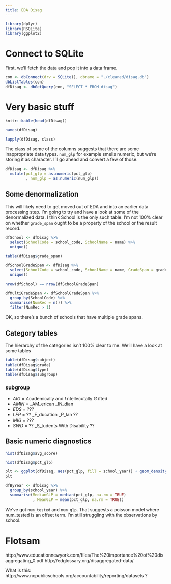 ```yaml
---
title: EDA Disag
---
```


```r
library(dplyr)
library(RSQLite)
library(ggplot2)
```

# Connect to SQLite

First, we'll fetch the data and pop it into a data frame.

```r
con <- dbConnect(drv = SQLite(), dbname = "./cleaned/disag.db")
dbListTables(con)
dfDisag <- dbGetQuery(con, "SELECT * FROM disag")
```

# Very basic stuff

```r
knitr::kable(head(dfDisag))
```

```r
names(dfDisag)

lapply(dfDisag, class)
```

The class of some of the columns suggests that there are some inappropriate data types. `num_glp` for example smells numeric, but we're storing it as character. I'll go ahead and convert a few of those.

```r
dfDisag <- dfDisag %>% 
  mutate(pct_glp = as.numeric(pct_glp)
         , num_glp = as.numeric(num_glp))
```

## Some denormalization

This will likely need to get moved out of EDA and into an earlier data processing step. I'm going to try and have a look at some of the denormalized data. I think School is the only such table. I'm not 100% clear on whether `grade_span` ought to be a property of the school or the result record.

```r
dfSchool <- dfDisag %>% 
  select(SchoolCode = school_code, SchoolName = name) %>% 
  unique()
```

```r
table(dfDisag$grade_span)

dfSchoolGradeSpan <- dfDisag %>% 
  select(SchoolCode = school_code, SchoolName = name, GradeSpan = grade_span) %>% 
  unique()

nrow(dfSchool) == nrow(dfSchoolGradeSpan)

dfMultiGradeSpan <- dfSchoolGradeSpan %>% 
  group_by(SchoolCode) %>% 
  summarise(NumRec = n()) %>% 
  filter(NumRec > 1)
```

OK, so there's a bunch of schools that have multiple grade spans.

## Category tables

The hierarchy of the categories isn't 100% clear to me. We'll have a look at some tables

```r
table(dfDisag$subject)
table(dfDisag$grade)
table(dfDisag$type)
table(dfDisag$subgroup)
```

### subgroup

* _AIG_ = *A*cademically and _I_ ntellecutally _G_ ifted
* _AMIN_ = _AM_erican _IN_dian
* _EDS_ = ???
* _LEP_ = ?? _E_ducation _P_lan ??
* _MIG_ = ???
* _SWD_ = ?? _S_tudents With Disability ??

## Basic numeric diagnostics

```r
hist(dfDisag$avg_score)
```

```r
hist(dfDisag$pct_glp)
```

```r
plt <- ggplot(dfDisag, aes(pct_glp, fill = school_year)) + geom_density(alpha = 0.6)
plt
```

```r
dfByYear <- dfDisag %>% 
  group_by(school_year) %>% 
  summarise(MedianGLP = median(pct_glp, na.rm = TRUE)
            , MeanGLP = mean(pct_glp, na.rm = TRUE))
```

We've got `num_tested` and `num_glp`. That suggests a poisson model where num_tested is an offset term. I'm still struggling with the observations by school. 

# Flotsam

http://www.educationnewyork.com/files/The%20importance%20of%20disaggregating_0.pdf 
http://edglossary.org/disaggregated-data/

What is this: http://www.ncpublicschools.org/accountability/reporting/datasets ?